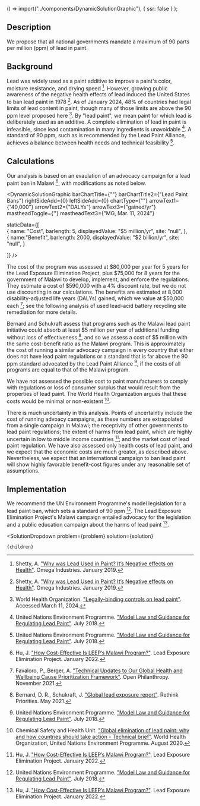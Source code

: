 
  () => import("../components/DynamicSolutionGraphic"),
  { ssr: false }
);



## Description

We propose that all national governments mandate a maximum of 90 parts per million (ppm) of lead in paint.

## Background

Lead was widely used as a paint additive to improve a paint's color, moisture resistance, and drying speed [^"2"]. However, growing public awareness of the negative health effects of lead induced the United States to ban lead paint in 1978 [^"2"]. As of January 2024, 48% of countries had legal limits of lead content in paint, though many of those limits are above the 90 ppm level proposed here [^"1"]. By "lead paint", we mean paint for which lead is deliberately used as an additive. A complete elimination of lead in paint is infeasible, since lead contamination in many ingredients is unavoidable [^"13"]. A standard of 90 ppm, such as is recommended by the Lead Paint Alliance, achieves a balance between health needs and technical feasibility [^"13"].

## Calculations

Our analysis is based on an evaulation of an advocacy campaign for a lead paint ban in Malawi [^"3"], with modifications as noted below.

<DynamicSolutionGraphic
  barChartTitle={""}
  barChartTitle2={"Lead Paint Bans"}
  rightSideAdd={0}
  leftSideAdd={0}
  chartType={""}
  arrowText1={"40,000"}
  arrowText2={"DALYs"}
  arrowText3={"gained/yr"}
  mastheadToggle={''}
  mastheadText3={"MG, Mar. 11, 2024"}
  
  
  staticData={[   
    {
      name: "Cost",
      barlength: 5,
      displayedValue: "$5 million/yr",
      site: "null",
    },   
	{
	  name:"Benefit",
      barlength: 2000,
      displayedValue: "$2 billion/yr",
      site: "null",
	}
        
  ]}
/>

The cost of the program was assessed at $80,000 per year for 5 years for the Lead Exposure Elimination Project, plus $75,000 for 8 years for the government of Malawi to develop, implement, and enforce the regulations. They estimate a cost of $590,000 with a 4% discount rate, but we do not use discounting in our calculations. The benefits are estimated at 8,000 disability-adjusted life years (DALYs) gained, which we value at $50,000 each [^"4"]; see the following analysis of used lead-acid battery recycling site remediation for more details.

Bernard and Schukraft assess that programs such as the Malawi lead paint initiative could absorb at least $5 million per year of additional funding without loss of effectiveness [^"5"], and so we assess a cost of $5 million with the same cost-benefit ratio as the Malawi program. This is approximately the cost of running a similar advocacy campaign in every country that either does not have lead paint regulations or a standard that is far above the 90 ppm standard advocated by the Lead Paint Alliance [^"13"], if the costs of all programs are equal to that of the Malawi program.

We have not assessed the possible cost to paint manufacturers to comply with regulations or loss of consumer surplus that would result from the properties of lead paint. The World Health Organization argues that these costs would be minimal or non-existent [^"6"].

There is much uncertainty in this analysis. Points of uncertaintly include the cost of running advoacy campaigns, as these numbers are extrapolated from a single campaign in Malawi; the receptivity of other governments to lead paint regulations; the extent of harms from lead paint, which are highly uncertain in low to middle income countries [^"3"]; and the market cost of lead paint regulation. We have also assessed only health costs of lead paint, and we expect that the economic costs are much greater, as described above. Nevertheless, we expect that an international campaign to ban lead paint will show highly favorable benefit-cost figures under any reasonable set of assumptions.

## Implementation

We recommend the UN Environment Programme's model legislation for a lead paint ban, which sets a standard of 90 ppm [^"13"]. The Lead Exposure Elimination Project's Malawi campaign entailed advocacy for the legislation and a public education campaign about the harms of lead paint [^"3"].



[^"1"]: World Health Organization. ["Legally-binding controls on lead paint"](https://www.who.int/data/gho/data/themes/topics/indicator-groups/legally-binding-controls-on-lead-paint). Accessed March 11, 2024.

[^"2"]: Shetty, A. ["Why was Lead Used in Paint? It’s Negative effects on Health"](https://omegaindinc.com/why-was-lead-used-in-paint/). Omega Industries. January 2019.

[^"3"]: Hu, J. ["How Cost-Effective Is LEEP’s Malawi Program?"](https://leadelimination.org/malawi_cost-effectiveness_intro/). Lead Exposure Elimination Project. January 2022.

[^"4"]: Favaloro, P., Berger, A. ["Technical Updates to Our Global Health and Wellbeing Cause Prioritization Framework"](https://www.openphilanthropy.org/research/technical-updates-to-our-global-health-and-wellbeing-cause-prioritization-framework/). Open Philanthropy. November 2021.

[^"5"]: Bernard, D. R., Schukraft, J. ["Global lead exposure report"](https://rethinkpriorities.org/publications/global-lead-exposure-report). Rethink Priorities. May 2021.

[^"6"]: Chemical Safety and Health Unit. ["Global elimination of lead paint: why and how countries should take action - Technical brief"](https://www.who.int/publications/i/item/9789240005143). World Health Organization, United Nations Environment Programme. August 2020.

[^"9"]: Rukikaire, K. ["New guidelines to support SMEs to phase out lead from paint manufacturing"](https://www.unep.org/news-and-stories/press-release/new-guidelines-support-smes-phase-out-lead-paint-manufacturing). United Nations Environment Programme. May 2022.

[^"13"]: United Nations Environment Programme. ["Model Law and Guidance for Regulating Lead Paint"](https://www.unep.org/resources/publication/model-law-and-guidance-regulating-lead-paint). July 2018.

[^"14"]: World Health Organization, United Nations Environment Programme. ["Global elimination of lead paint: why and how countries should take action - Policy brief"](https://www.who.int/publications/i/item/9789240005167). August 2020.

  <SolutionDropdown 
    problem={problem} 
    solution={solution}
  >
    {children}
  </SolutionDropdown>